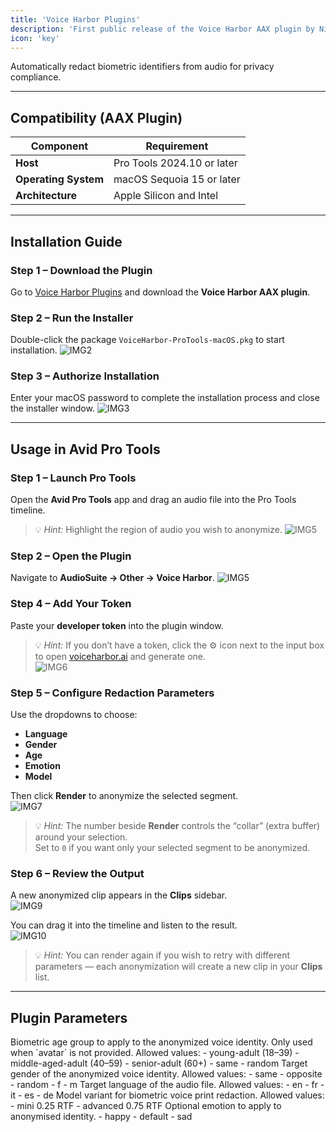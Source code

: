 ```yaml
---
title: 'Voice Harbor Plugins'
description: 'First public release of the Voice Harbor AAX plugin by Nijta, providing advanced voice anonymization for media workflows.'
icon: 'key'
---
```


<CardGroup cols={1}>
  <Card
    title="Access Plugins"
    icon="key"
    href="https://voiceharbor.ai"
  >
    Automatically redact biometric identifiers from audio for privacy compliance.
  </Card>
</CardGroup>

---

## Compatibility (AAX Plugin)

| Component       | Requirement                   |
| --------------- | ----------------------------- |
| **Host**        | Pro Tools 2024.10 or later    |
| **Operating System** | macOS Sequoia 15 or later |
| **Architecture**| Apple Silicon and Intel       |

---

## Installation Guide

### Step 1 – Download the Plugin
Go to [Voice Harbor Plugins](https://voiceharbor.ai) and download the **Voice Harbor AAX plugin**.  

### Step 2 – Run the Installer
Double-click the package `VoiceHarbor-ProTools-macOS.pkg` to start installation.
![IMG2](/images/IMG2.png)

### Step 3 – Authorize Installation
Enter your macOS password to complete the installation process and close the installer window.
![IMG3](/images/IMG3.png)

---

## Usage in Avid Pro Tools

### Step 1 – Launch Pro Tools
Open the **Avid Pro Tools** app and drag an audio file into the Pro Tools timeline.
> 💡 *Hint:* Highlight the region of audio you wish to anonymize.
![IMG5](/images/IMG4.png)

### Step 2 – Open the Plugin
Navigate to **AudioSuite → Other → Voice Harbor**.
![IMG5](/images/IMG5.png)

### Step 4 – Add Your Token
Paste your **developer token** into the plugin window.
> 💡 *Hint:* If you don’t have a token, click the ⚙️ icon next to the input box to open [voiceharbor.ai](https://voiceharbor.ai) and generate one.  
![IMG6](/images/IMG6.png)

### Step 5 – Configure Redaction Parameters
Use the dropdowns to choose:
- **Language**
- **Gender**
- **Age**
- **Emotion**
- **Model**

Then click **Render** to anonymize the selected segment.  
![IMG7](/images/IMG7.png)

> 💡 *Hint:* The number beside **Render** controls the “collar” (extra buffer) around your selection.  
Set to `0` if you want only your selected segment to be anonymized.

### Step 6 – Review the Output
A new anonymized clip appears in the **Clips** sidebar.  
![IMG9](/images/IMG9.png)

You can drag it into the timeline and listen to the result.  
![IMG10](/images/IMG10.png)

> 💡 *Hint:* You can render again if you wish to retry with different parameters — each anonymization will create a new clip in your **Clips** list.

---

## Plugin Parameters

<ResponseField name="biometric-age" type="string" default="young-adult">
Biometric age group to apply to the anonymized voice identity. Only used when `avatar` is not provided.
Allowed values:
- young-adult (18–39)
- middle-aged-adult (40–59)
- senior-adult (60+)
- same
- random
</ResponseField>

<ResponseField name="gender" type="string" default="random">
Target gender of the anonymized voice identity.
Allowed values:
- same
- opposite
- random
- f
- m
</ResponseField>

<ResponseField name="language" type="string" default="en">
Target language of the audio file.
Allowed values:
- en
- fr
- it
- es
- de
</ResponseField>

<ResponseField name="model_id" type="string" default="mini">
Model variant for biometric voice print redaction.
Allowed values:
- mini 0.25 RTF
- advanced 0.75 RTF
</ResponseField>

<ResponseField name="emotion" type="string" optional>
Optional emotion to apply to anonymised identity.
- happy
- default
- sad
</ResponseField>
